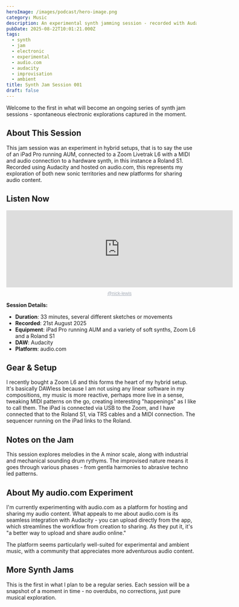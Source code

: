 ```yaml
---
heroImage: /images/podcast/hero-image.png
category: Music
description: An experimental synth jamming session - recorded with Audacity and hosted on audio.com
pubDate: 2025-08-22T10:01:21.000Z
tags:
  - synth
  - jam
  - electronic
  - experimental
  - audio.com
  - audacity
  - improvisation
  - ambient
title: Synth Jam Session 001
draft: false
---
```


Welcome to the first in what will become an ongoing series of synth jam sessions - spontaneous electronic explorations captured in the moment.

## About This Session

This jam session was an experiment in hybrid setups, that is to say the use of an iPad Pro running AUM, connected to a Zoom Livetrak L6 with a MIDI and audio connection to a hardware synth, in this instance a Roland S1. Recorded using Audacity and hosted on audio.com, this represents my exploration of both new sonic territories and new platforms for sharing audio content.

## Listen Now

<div style='height: 228px; width: 600px;'>
	<iframe
		src='https://audio.com/embed/audio/1841150243428977?theme=image'
		style='display:block; border-radius: 1px; border: none; height: 204px; width: 600px;'
	></iframe>
	<a
		href='https://audio.com/nick-lewis'
		style='text-align: center; display: block; color: #A4ABB6; font-size: 12px; font-family: sans-serif; line-height: 16px; margin-top: 8px; overflow: hidden; white-space: nowrap; text-overflow: ellipsis;'
	>
		@nick-lewis
	</a>
</div>

**Session Details:**

- **Duration**: 33 minutes, several different sketches or movements
- **Recorded**: 21st August 2025
- **Equipment**: iPad Pro running AUM and a variety of soft synths, Zoom L6 and a Roland S1
- **DAW**: Audacity
- **Platform**: audio.com

## Gear & Setup

I recently bought a Zoom L6 and this forms the heart of my hybrid setup. It's basically DAWless because I am not using any linear software in my compositions, my music is more reactive, perhaps more live in a sense, tweaking MIDI patterns on the go, creating interesting "happenings" as I like to call them. The iPad is connected via USB to the Zoom, and I have connected that to the Roland S1, via TRS cables and a MIDI connection. The sequencer running on the iPad links to the Roland.

## Notes on the Jam

This session explores melodies in the A minor scale, along with industrial and mechanical sounding drum rythyms. The improvised nature means it goes through various phases - from gentla harmonies to abrasive techno led patterns.

## About My audio.com Experiment

I'm currently experimenting with audio.com as a platform for hosting and sharing my audio content. What appeals to me about audio.com is its seamless integration with Audacity - you can upload directly from the app, which streamlines the workflow from creation to sharing. As they put it, it's "a better way to upload and share audio online."

The platform seems particularly well-suited for experimental and ambient music, with a community that appreciates more adventurous audio content.

## More Synth Jams

This is the first in what I plan to be a regular series. Each session will be a snapshot of a moment in time - no overdubs, no corrections, just pure musical exploration.
